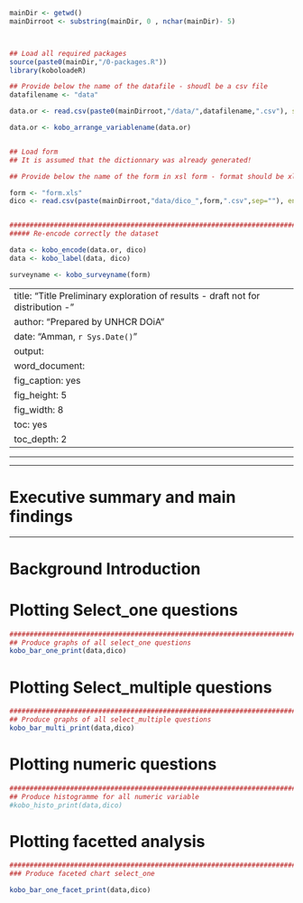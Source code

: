

```r
mainDir <- getwd()
mainDirroot <- substring(mainDir, 0 , nchar(mainDir)- 5)



## Load all required packages
source(paste0(mainDir,"/0-packages.R"))
library(koboloadeR)

## Provide below the name of the datafile - shoudl be a csv file
datafilename <- "data"

data.or <- read.csv(paste0(mainDirroot,"/data/",datafilename,".csv"), sep=";", encoding="UTF-8", na.strings="n/a")

data.or <- kobo_arrange_variablename(data.or)


## Load form
## It is assumed that the dictionnary was already generated!

## Provide below the name of the form in xsl form - format should be xls not xlsx

form <- "form.xls"
dico <- read.csv(paste(mainDirroot,"data/dico_",form,".csv",sep=""), encoding="UTF-8", na.strings="")


#################################################################################
##### Re-encode correctly the dataset

data <- kobo_encode(data.or, dico)
data <- kobo_label(data, dico)

surveyname <- kobo_surveyname(form)

```

---
title: "Title \n Preliminary exploration of results - draft not for distribution - "
author: "Prepared by UNHCR DOiA"
date: "Amman, `r Sys.Date()`"
output: 
  word_document: 
    fig_caption: yes
    fig_height: 5
    fig_width: 8
    toc: yes
    toc_depth: 2
---

***
***
# Executive summary and main findings

***
# Background Introduction

# Plotting Select_one questions



```r

#########################################################################################
## Produce graphs of all select_one questions
kobo_bar_one_print(data,dico)


```

# Plotting Select_multiple questions

```r



#########################################################################################
## Produce graphs of all select_multiple questions
kobo_bar_multi_print(data,dico)

```


# Plotting numeric questions

```r
#########################################################################################
## Produce histogramme for all numeric variable
#kobo_histo_print(data,dico)

```

# Plotting facetted analysis

```r

########################################################################################
### Produce faceted chart select_one

kobo_bar_one_facet_print(data,dico)
```
